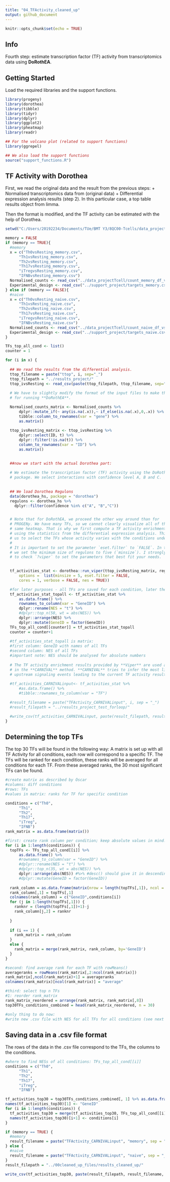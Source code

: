 ```yaml
---
title: "04_TFActivity_cleaned_up"
output: github_document
---
```


```r
knitr::opts_chunk$set(echo = TRUE)
```

## Info

Fourth step: estimate transcription factor (TF) activity from transcriptomics
data using **DoRothEA**.

## Getting Started

Load the required libraries and the support functions.

```r
library(progeny)
library(dorothea)
library(tibble)
library(tidyr)
library(dplyr)
library(ggplot2)
library(pheatmap)
library(readr)

## For the volcano plot (related to support functions)
library(ggrepel)

## We also load the support functions
source("support_functions.R")

```

## TF Activity with Dorothea

First, we read the original data and the result from the previous steps: 
+ Normalised transcriptomics data from (original data)
+ Differential expression analysis results (step 2). 
In this particular case, a top table results object from limma.

Then the format is modified, and the TF activity can be estimated with the help
of Dorothea. 

```r

setwd("C:/Users/20192234/Documents/TUe/BMT Y3/8QC00-Tcells/data_projectTcell")

memory = FALSE
if (memory == TRUE){
  #memory
  x = c("Th0vsResting_memory.csv",
      "Th1vsResting_memory.csv",
      "Th2vsResting_memory.csv",
      "Th17vsResting_memory.csv",
      "iTregvsResting_memory.csv",
      "IFNBvsResting_memory.csv")
  Normalised_counts <- read_csv("../data_projectTcell/count_memory_df_vsn.csv")
  Experimental_design <- read_csv("../support_project/targets_memory.csv")
} else if (memory == FALSE){
  #naive
  x = c("Th0vsResting_naive.csv",
      "Th1vsResting_naive.csv",
      "Th2vsResting_naive.csv",
      "Th17vsResting_naive.csv",
      "iTregvsResting_naive.csv",
      "IFNBvsResting_naive.csv")
  Normalised_counts <- read_csv("../data_projectTcell/count_naive_df_vsn.csv")
  Experimental_design <- read_csv("../support_project/targets_naive.csv")
}

TFs_top_all_cond <- list()
counter = 1

for (i in x) {
  
  ## We read the results from the differential analysis. 
  ttop_filename = paste("ttop", i, sep="_")
  ttop_filepath = "../results_project/"
  ttop_ivsResting <- read_csv(paste(ttop_filepath, ttop_filename, sep=""))
 
  # We have to slightly modify the format of the input files to make them suitable
  # for running **DoRothEA**. 

  Normalised_counts_matrix <- Normalised_counts %>% 
      dplyr::mutate_if(~ any(is.na(.x)),~ if_else(is.na(.x),0,.x)) %>% 
      tibble::column_to_rownames(var = "gene") %>% 
      as.matrix()
  
  ttop_ivsResting_matrix <- ttop_ivsResting %>% 
      dplyr::select(ID, t) %>% 
      dplyr::filter(!is.na(t)) %>% 
      column_to_rownames(var = "ID") %>%
      as.matrix()

  
  ##now we start with the actual Dorothea part:
  
  # We estimate the transcription factor (TF) activity using the DoRothEA R 
  # package. We select interactions with confidence level A, B and C. 
  
  
  ## We load Dorothea Regulons
  data(dorothea_hs, package = "dorothea")
  regulons <- dorothea_hs %>%
    dplyr::filter(confidence %in% c("A", "B","C"))


  # Note that for DoRothEA, we proceed the other way around than for 
  # PROGENy. We have many TFs, so we cannot clearly visualize all of them in the 
  # same heatmap. That is why we first compute a TF activity enrichment analysis 
  # using the statistics from the differential expression analysis. This will allow 
  # us to select the TFs whose activity varies with the conditions under study. 
  # 
  # It is important to set the parameter `eset.filter` to `FALSE`. In this case,
  # we set the minimum size of regulons to five (`minsize`). I strongly recommend
  # to check `?viper` to set the parameters that best fit your needs. 
  

  tf_activities_stat <- dorothea::run_viper(ttop_ivsResting_matrix, regulons,
      options =  list(minsize = 5, eset.filter = FALSE, 
      cores = 1, verbose = FALSE, nes = TRUE))

  #for later purposes - all TFs are saved for each condition, later the average top 30 will be determined 
  tf_activities_stat_topall <- tf_activities_stat %>%
      as.data.frame() %>% 
      rownames_to_column(var = "GeneID") %>%
      dplyr::rename(NES = "t") %>%
      #dplyr::top_n(50, wt = abs(NES)) %>%
      dplyr::arrange(NES) %>% 
      dplyr::mutate(GeneID = factor(GeneID)) 
  TFs_top_all_cond[[counter]] = tf_activities_stat_topall
  counter = counter+1
  
  #tf_activities_stat_topall is matrix: 
  #first column: GeneID with names of all TFs
  #second column: NES of all TFs
  #important note: NES should be analysed for absolute numbers
  
  # The TF activity enrichment results provided by **Viper** are used as an input
  # in the **CARNIVAL** method. **CARNIVAL** tries to infer the most likely 
  # upstream signaling events leading to the current TF activity results. 
  
  #tf_activities_CARNIVALinput<- tf_activities_stat %>%
      #as.data.frame() %>% 
      #tibble::rownames_to_column(var = "TF") 

  #result_filename = paste("TFActivity_CARNIVALinput", i, sep = "_")
  #result_filepath = "../results_project_test_forloop/"

  #write_csv(tf_activities_CARNIVALinput, paste(result_filepath, result_filename, sep=""))
} 
```

## Determining the top TFs 

The top 30 TFs will be found in the following way: 
A matrix is set up with all TF Activity for all conditions, each row will correspond 
to a specific TF. The TFs will be ranked for each condition, these ranks will be 
averaged for all conditions for each TF. From these averaged ranks, the 30 most 
significant TFs can be found.

```r
#create matrix as described by Óscar
#columns: diff conditions
#rows: TFs
#values in matrix: ranks for TF for specific condition

conditions = c("Th0",
      "Th1",
      "Th2",
      "Th17",
      "iTreg",
      "IFNB")
rank_matrix = as.data.frame(matrix())

#first: create rank column per condition; keep absolute values in mind!
for (i in 1:length(conditions)) {
  topTFs <- TFs_top_all_cond[[i]] %>%
      as.data.frame() %>% 
      #rownames_to_column(var = "GeneID") %>%
      #dplyr::rename(NES = "t") %>%
      #dplyr::top_n(35, wt = abs(NES)) %>%
      dplyr::arrange(abs(NES)) #%>% #desc() should give it in descending order, but this gives error?
      #dplyr::mutate(GeneID = factor(GeneID)) 
  
  rank_column = as.data.frame(matrix(nrow = length(topTFs[,1]), ncol = 2))
  rank_column[,1] = topTFs[,1]
  colnames(rank_column) = c("GeneID",conditions[i])
  for (j in 1:length(topTFs[,1])) {
    ranknr = (length(topTFs[,1])+1)-j
    rank_column[j,2] = ranknr
    
  }
  
  if (i == 1) {
    rank_matrix = rank_column  
  }
  else {
    rank_matrix = merge(rank_matrix, rank_column, by='GeneID')  
  }
}

#second: find average rank for each TF with rowMeans()
averageranks = rowMeans(rank_matrix[,2:ncol(rank_matrix)])
rank_matrix[,ncol(rank_matrix)+1] = averageranks
colnames(rank_matrix)[ncol(rank_matrix)] = "average"

#third: select top n TFs 
#1: reorder rank_matrix
rank_matrix_reordered = arrange(rank_matrix, rank_matrix[,8])
top30TFs_conditions_combined = head(rank_matrix_reordered, n = 30) 

#only thing to do now: 
#write new .csv file with NES for all TFs for all conditions (see next block)

```

## Saving data in a .csv file format 

The rows of the data in the .csv file correspond to the TFs, the columns to 
the conditions. 

```r
#where to find NESs of all conditions: TFs_top_all_cond[[i]]
conditions = c("Th0",
      "Th1",
      "Th2",
      "Th17",
      "iTreg",
      "IFNB")

tf_activities_top30 = top30TFs_conditions_combined[, 1] %>% as.data.frame()
names(tf_activities_top30)[1] <- "GeneID"
for (i in 1:length(conditions)) {
  tf_activities_top30 = merge(tf_activities_top30, TFs_top_all_cond[[i]], by='GeneID')
  names(tf_activities_top30)[i+1] <- conditions[i]
}

if (memory == TRUE) {
  #memory
  result_filename = paste("TFActivity_CARNIVALinput", "memory", sep = "_")
} else {
  #naive
  result_filename = paste("TFActivity_CARNIVALinput", "naive", sep = "_")
}
result_filepath = "../00cleaned_up_files/results_cleaned_up/"

write_csv(tf_activities_top30, paste(result_filepath, result_filename, sep=""))

```


